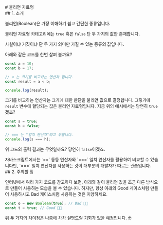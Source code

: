 
<br/>
# 불리언 자료형

<br/>
## 1. 소개

불리언(Boolean)은 가장 이해하기 쉽고 간단한 종류입니다.

불리언 자료형 카테고리에는 `true` 혹은 `false` 단 두 가지의 값만 존재합니다.

사실이냐 거짓이냐 단 두 가지 의미만 가질 수 있는 종류의 값입니다.

아래와 같은 코드를 한번 살펴 볼까요?

```javascript copy
const a = 10;
const b = 17;

// < 는 크기를 비교하는 연산자 입니다.
const result = a < b;

console.log(result);
```

크기를 비교하는 연산자는 크기에 대한 판단을 불리언 값으로 결정합니다. 그렇기에 `result` 변수에 할당되는 값은 불리언 자료형입니다. 지금 위의 예시에서는 당연히 `true` 겠죠?

```javascript copy
const s = true;
const h = false;

// === 는 "일치 연산자"라고 부릅니다.
console.log(s === h);
```

위 코드의 출력 결과는 무엇일까요? 당연히 `false`이겠죠.

<Callout emoji="📌">
  자바스크립트에서는 `==` 동등 연산자와 `===` 일치 연산자를 활용하여 비교할 수 있습니다만, `===` 일치 연산자를 사용하는 것이 대부분의 개발자가 따르는 관습입니다.
</Callout>

<br/>
## 2. 주의할 점

인터넷에서 여러 가지 코드를 참고하다 보면, 아래와 같이 불리언 값을 조금 다른 방식으로 만들어 사용하는 모습을 볼 수 있습니다. 하지만, 항상 아래의 Good 케이스처럼 만들어 사용하시고 Bad 케이스처럼 사용하는 것은 지양하세요.

```javascript copy
const o = new Boolean(true); // Bad 👎🏻
const t = true; // Good 👍🏻
```

위 두 가지의 차이점은 나중에 차차 설명드릴 기회가 있을 예정입니다. 🤓

<br/>
<br/>
<br/>
<Giscus
  repo="crwdu/lms-contents-js101"
  repoId="R_kgDOL2ikqQ"
  category="Q&A"
  categoryId="DIC_kwDOL2ikqc4CgSAu"
  mapping="pathname"
  reactionsEnabled="1"
  strict="1"
  emitMetadata="0"
  inputPosition="top"
  theme="preferred_color_scheme"
  lang="ko"
  loading="lazy"
/>
